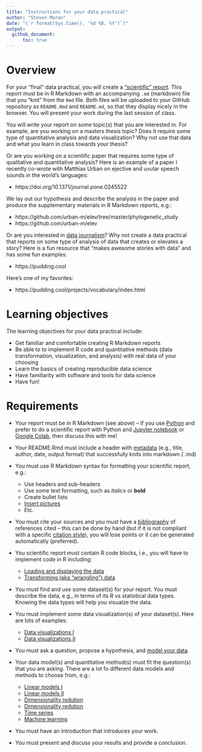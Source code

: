 ```yaml
---
title: "Instructions for your data practical"
author: "Steven Moran"
date: "(`r format(Sys.time(), '%d %B, %Y')`)"
output:
  github_document:
      toc: true
---
```


# Overview

For your "final" data practical, you will create a ["scientific" report](2_writing_scientific_reports). This report must be in R Markdown with an accompanying `.md` (markdown) file that you "knit" from the `Rmd` file. Both files will be uploaded to your GitHub repository as `README.Rmd` and `README.md`, so that they display nicely in the browser. You will present your work during the last session of class.

You will write your report on some topic(s) that you are interested in. For example, are you working on a masters thesis topic? Does it require some type of quantitative analysis and data visualization? Why not use that data and what you learn in class towards your thesis?

Or are you working on a scientific paper that requires some type of qualitative and quantitative analysis? Here is an example of a paper I recently co-wrote with Matthias Urban on ejective and uvular speech sounds in the world's languages:

* https://doi.org/10.1371/journal.pone.0245522

We lay out our hypothesis and describe the analysis in the paper and produce the supplementary materials in R Markdown reports, e.g.:

* https://github.com/urban-m/elev/tree/master/phylogenetic_study
* https://github.com/urban-m/elev

Or are you interested in [data journalism](https://en.wikipedia.org/wiki/Data_journalism)? Why not create a data practical that reports on some type of analysis of data that creates or elevates a story? Here is a fun resource that "makes awesome stories with data" and has some fun examples:

* https://pudding.cool

Here's one of my favorites:

* https://pudding.cool/projects/vocabulary/index.html


# Learning objectives

The learning objectives for your data practical include:

* Get familiar and comfortable creating R Markdown reports
* Be able to to implement R code and quantitative methods (data transformation, visualization, and analysis) with real data of your choosing
* Learn the basics of creating reproducible data science
* Have familiarity with software and tools for data science
* Have fun!


# Requirements

* Your report must be in R Markdown (see above) -- if you use [Python](https://www.python.org) and prefer to do a scientific report with Python and [Jupyter notebook](https://jupyter.org) or [Google Colab](https://colab.research.google.com), then discuss this with me!

* Your README.Rmd must include a header with [metadata](https://en.wikipedia.org/wiki/Metadata) (e.g., title, author, date, output format) that successfully knits into markdown (`.md)

* You must use R Markdown syntax for formatting your scientific report, e.g.:
  * Use headers and sub-headers
  * Use some text formatting, such as *italics* or **bold**
  * Create bullet lists
  * [Insert pictures](https://stackoverflow.com/questions/25166624/insert-picture-table-in-r-markdown)
  * Etc.
  
* You must cite your sources and you must have a [bibliography](2_writing_scientific_reports) of references cited -- this can be done by hand (but if it is not compliant with a specific [citation style](https://www.scribbr.com/citing-sources/citation-styles/)), you will lose points or it can be generated automatically (preferred).

* You scientific report must contain R code blocks, i.e., you will have to implement code in R including:
  * [Loading and displaying the data](3_data)
  * [Transforming (aka "wrangling") data](4_data_wrangling)

* You must find and use some dataset(s) for your report. You must describe the data, e.g., in terms of its R vs statistical data types. Knowing the data types will help you visualze the data.

* You must implement some data visualization(s) of your dataset(s). Here are lots of examples:
  * [Data visualizations I](5_data_visualization)
  * [Data visualizations II](6_data_visualization)
  
* You must ask a question, propose a hypothesis, and [model your data](7_data_modeling).

* Your data model(s) and quantitative method(s) must fit the question(s) that you are asking. There are a lot fo different data models and methods to choose from, e.g.:
  * [Linear models I](8_Linear_Models_I)
  * [Linear models II](9_Linear_Models_II)
  * [Dimensionality redution](10_Dimensionality_reduction_clustering_I)
  * [Dimensionality redution](111_Dimensionality_reduction_clustering_II)
  * [Time series](12_Time_series_analysis)
  * [Machine learning](13_Time_series_analysis)

* You must have an introduction that introduces your work.

* You must present and discuss your results and provide a conclusion.



